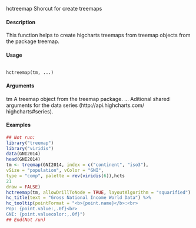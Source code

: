 hctreemap
Shorcut for create treemaps

#### Description 

This function helps to create higcharts treemaps from treemap objects from the package treemap.

#### Usage 
<pre><code>
hctreemap(tm, ...)
</code></pre> 
#### Arguments 
 

tm A treemap object from the treemap package.
... Aditional shared arguments for the data series (http://api.highcharts.com/
highcharts#series).

#### Examples 
```r
## Not run:
library("treemap")
library("viridis")
data(GNI2014)
head(GNI2014)
tm <- treemap(GNI2014, index = c("continent", "iso3"),
vSize = "population", vColor = "GNI",
type = "comp", palette = rev(viridis(6)),hcts
21
draw = FALSE)
hctreemap(tm, allowDrillToNode = TRUE, layoutAlgorithm = "squarified") %>%
hc_title(text = "Gross National Income World Data") %>%
hc_tooltip(pointFormat = "<b>{point.name}</b>:<br>
Pop: {point.value:,.0f}<br>
GNI: {point.valuecolor:,.0f}")
## End(Not run)
```
